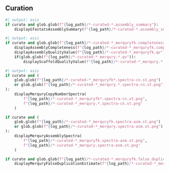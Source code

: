 ::::: {.content-visible when-meta="curate"}

## Curation

```python
#| output: asis
if curate and glob.glob(f"{log_path}/*-curated-*.assembly_summary"):
    displayGfastatsAssemblySummary(f"{log_path}/*-curated-*.assembly_summary")
```

```python
#| output: asis
if curate and glob.glob(f"{log_path}/*-curated-*_merquryfk.completeness.stats"):
    displayAssemblyCompleteness(f"{log_path}/*-curated-*_merquryfk.completeness.stats")
    displayAssemblyQualityValue(f"{log_path}/*-curated-*_merquryfk.qv")
    if(glob.glob(f"{log_path}/*-curated-*_merqury.*.qv")):
        displayScaffoldQualityValue(f"{log_path}/*-curated-*_merqury.*.qv")
```

```python
#| output: asis
if curate and (
    glob.glob(f"{log_path}/*-curated-*_merquryfk*.spectra-cn.st.png")
    or glob.glob(f"{log_path}/*-curated-*_merqury.*.spectra-cn.st.png")
):
    displayMerquryCopyNumberSpectra(
        f"{log_path}/*-curated-*_merquryfk*.spectra-cn.st.png",
        f"{log_path}/*-curated-*_merqury.*.spectra-cn.st.png"
    )

if curate and (
    glob.glob(f"{log_path}/*-curated-*_merquryfk.spectra-asm.st.png")
    or glob.glob(f"{log_path}/*-curated-*_merqury.spectra-asm.st.png")
):
    displayMerquryAssemblySpectra(
        f"{log_path}/*-curated-*_merquryfk.spectra-asm.st.png",
        f"{log_path}/*-curated-*_merqury.spectra-asm.st.png"
    )

if curate and glob.glob(f"{log_path}/*-curated-*_merquryfk.false_duplications.tsv"):
    displayMerquryFalseDuplicationEstimate(f"{log_path}/*-curated-*_merquryfk.false_duplications.tsv")
```

:::::

